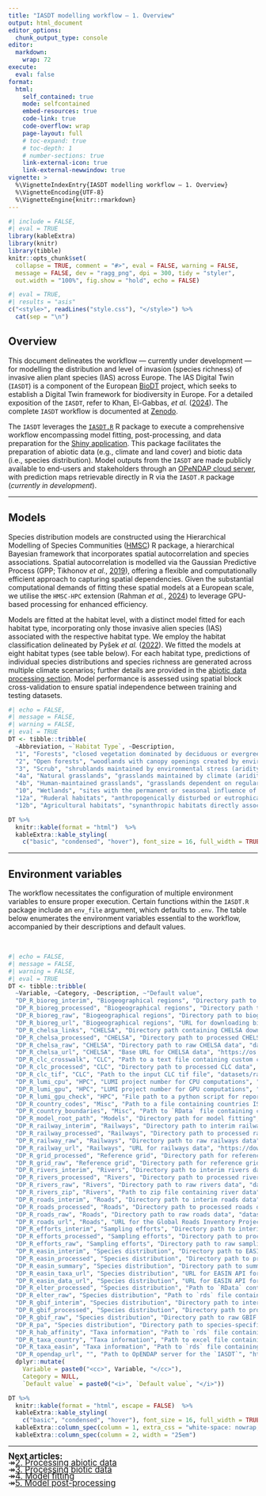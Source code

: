 ```yaml
---
title: "IASDT modelling workflow — 1. Overview"
output: html_document
editor_options: 
  chunk_output_type: console
editor: 
  markdown: 
    wrap: 72
execute: 
  eval: false
format:
  html:
    self_contained: true
    mode: selfcontained
    embed-resources: true
    code-link: true
    code-overflow: wrap
    page-layout: full
    # toc-expand: true
    # toc-depth: 1
    # number-sections: true
    link-external-icon: true
    link-external-newwindow: true
vignette: >
  %\VignetteIndexEntry{IASDT modelling workflow — 1. Overview}
  %\VignetteEncoding{UTF-8}
  %\VignetteEngine{knitr::rmarkdown}
---
```


```r
#| include = FALSE,
#| eval = TRUE
library(kableExtra)
library(knitr)
library(tibble)
knitr::opts_chunk$set(
  collapse = TRUE, comment = "#>", eval = FALSE, warning = FALSE,
  message = FALSE, dev = "ragg_png", dpi = 300, tidy = "styler",
  out.width = "100%", fig.show = "hold", echo = FALSE)
```

```r
#| eval = TRUE,
#| results = "asis"
c("<style>", readLines("style.css"), "</style>") %>% 
  cat(sep = "\n")
```

## Overview

This document delineates the workflow — currently under development — for modelling the distribution and level of invasion (species richness) of invasive alien plant species (IAS) across Europe. The IAS Digital Twin (`IASDT`) is a component of the European <a href="https://www.biodt.eu/" target="_blank" class="ll">BioDT</a> project, which seeks to establish a Digital Twin framework for biodiversity in Europe. For a detailed exposition of the `IASDT`, refer to Khan, El-Gabbas, *et al.* (<a href="https://doi.org/10.3897/rio.10.e124579" target="_blank" class="ll">2024</a>). The complete `IASDT` workflow is documented at <a href="https://doi.org/10.5281/zenodo.14756907" target="_blank" class="ll">Zenodo</a>.

The `IASDT` leverages the <a href="https://doi.org/10.5281/zenodo.14834384" target="_blank" class="ll">`IASDT.R`</a> R package to execute a comprehensive workflow encompassing model fitting, post-processing, and data preparation for the <a href="https://app.biodt.eu/app/biodtshiny" target="_blank" class="ll">Shiny application</a>. This package facilitates the preparation of abiotic data (e.g., climate and land cover) and biotic data (i.e., species distribution). Model outputs from the `IASDT` are made publicly available to end-users and stakeholders through an <a href="http://opendap.biodt.eu/ias-pdt/" target="_blank" class="ll">OPeNDAP cloud server</a>, with prediction maps retrievable directly in R via the `IASDT.R` package (*currently in development*).

<hr class="hr1">

## Models

Species distribution models are constructed using the Hierarchical Modelling of Species Communities (<a href="https://www.helsinki.fi/en/researchgroups/statistical-ecology/software/hmsc" target="_blank" class="ll">HMSC</a>) R package, a hierarchical Bayesian framework that incorporates spatial autocorrelation and species associations. Spatial autocorrelation is modelled via the Gaussian Predictive Process (GPP; Tikhonov *et al.*, <a href="https://doi.org/10.1002/ecy.2929" target="_blank" class="ll">2019</a>), offering a flexible and computationally efficient approach to capturing spatial dependencies. Given the substantial computational demands of fitting these spatial models at a European scale, we utilise the `HMSC-HPC` extension (Rahman *et al.*, <a href="https://doi.org/10.1371/journal.pcbi.1011914" target="_blank" class="ll">2024</a>) to leverage GPU-based processing for enhanced efficiency.

Models are fitted at the habitat level, with a distinct model fitted for each habitat type, incorporating only those invasive alien species (IAS) associated with the respective habitat type. We employ the habitat classification delineated by Pyšek *et al.* (<a href="https://doi.org/10.23855/preslia.2022.447" target="_blank" class="ll">2022</a>). We fitted the models at eight habitat types (see table below). For each habitat type, predictions of individual species distributions and species richness are generated across multiple climate scenarios; further details are provided in the <a href="workflow_2_abiotic_data.html#chelsa-climate-data" class="ll">abiotic data processing section</a>. Model performance is assessed using spatial block cross-validation to ensure spatial independence between training and testing datasets.

```r
#| echo = FALSE,
#| message = FALSE,
#| warning = FALSE,
#| eval = TRUE
DT <- tibble::tribble(
  ~Abbreviation, ~`Habitat Type`, ~Description,
  "1", "Forests", "closed vegetation dominated by deciduous or evergreen trees",
  "2", "Open forests", "woodlands with canopy openings created by environmental stress or disturbance, including forest edges",
  "3", "Scrub", "shrublands maintained by environmental stress (aridity) or disturbance",
  "4a", "Natural grasslands", "grasslands maintained by climate (aridity, unevenly distributed precipitation), herbivores or environmental stress (aridity, instability or toxicity of substrate)",
  "4b", "Human-maintained grasslands", "grasslands dependent on regular human-induced management (mowing, grazing by livestock, artificial burning)",
  "10", "Wetlands", "sites with the permanent or seasonal influence of moisture, ranging from oligotrophic to eutrophic",
  "12a", "Ruderal habitats", "anthropogenically disturbed or eutrophicated sites, where the anthropogenic disturbance or fertilization is typically a side-product and not the aim of the management",
  "12b", "Agricultural habitats", "synanthropic habitats directly associated with growing of agricultural products, thus dependent on specific type of management (ploughing, fertilization)")

DT %>% 
  knitr::kable(format = "html")  %>%
  kableExtra::kable_styling(
    c("basic", "condensed", "hover"), font_size = 16, full_width = TRUE)
```

<hr class="hr1">

## Environment variables

The workflow necessitates the configuration of multiple environment variables to ensure proper execution. Certain functions within the `IASDT.R` package include an `env_file` argument, which defaults to `.env`. The table below enumerates the environment variables essential to the workflow, accompanied by their descriptions and default values.

<br/>

```r
#| echo = FALSE,
#| message = FALSE,
#| warning = FALSE,
#| eval = TRUE
DT <- tibble::tribble(
  ~Variable, ~Category, ~Description, ~"Default value",
  "DP_R_bioreg_interim", "Biogeographical regions", "Directory path to biogeographical regions interim data", "datasets/interim/biogeoregions",
  "DP_R_bioreg_processed", "Biogeographical regions", "Directory path to biogeographical regions processed data", "datasets/processed/biogeoregions",
  "DP_R_bioreg_raw", "Biogeographical regions", "Directory path to biogeographical regions raw data", "datasets/raw/biogeoregions",
  "DP_R_bioreg_url", "Biogeographical regions", "URL for downloading biogeographical regions data", "https://www.eea.europa.eu/en/datahub/datahubitem-view/11db8d14-f167-4cd5-9205-95638dfd9618",
  "DP_R_chelsa_links", "CHELSA", "Directory path containing CHELSA download links", "references/chelsa/dwnload_links",
  "DP_R_chelsa_processed", "CHELSA", "Directory path to processed CHELSA data", "datasets/processed/chelsa",
  "DP_R_chelsa_raw", "CHELSA", "Directory path to raw CHELSA data", "datasets/raw/chelsa",
  "DP_R_chelsa_url", "CHELSA", "Base URL for CHELSA data", "https://os.zhdk.cloud.switch.ch/chelsav2/GLOBAL",
  "DP_R_clc_crosswalk", "CLC", "Path to a text file containing custom cross-walk between CLC values at level 3 and their corresponding values for *EUNIS* and *SynHab* habitat types", "references/CrossWalk.txt",
  "DP_R_clc_processed", "CLC", "Directory path to processed CLC data", "datasets/processed/corine",
  "DP_R_clc_tif", "CLC", "Path to the input CLC tif file", "datasets/raw/corine/u2018_clc2018_v2020_20u1_raster100m/DATA/U2018_CLC2018_V2020_20u1.tif",
  "DP_R_lumi_cpu", "HPC", "LUMI project number for CPU computations", "project_465001857",
  "DP_R_lumi_gpu", "HPC", "LUMI project number for GPU computations", "project_465001857",
  "DP_R_lumi_gpu_check", "HPC", "File path to a python script for reporting if the GPU was used in the running SLURM job", "references/LUMI_Check_GPU.py",
  "DP_R_country_codes", "Misc", "Path to a file containing countries ISO codes", "references/country_codes.csv",
  "DP_R_country_boundaries", "Misc", "Path to `RData` file containing country boundaries", "references/EU_boundaries_sf.RData",
  "DP_R_model_root_path", "Models", "Directory path for model fitting", "datasets/processed/model_fitting",
  "DP_R_railway_interim", "Railways", "Directory path to interim railways data", "datasets/interim/railway",
  "DP_R_railway_processed", "Railways", "Directory path to processed railways data", "datasets/processed/railway",
  "DP_R_railway_raw", "Railways", "Directory path to raw railways data", "datasets/raw/railway",
  "DP_R_railway_url", "Railways", "URL for railways data", "https://download.geofabrik.de/",
  "DP_R_grid_processed", "Reference grid", "Directory path for reference grid (resulted from processing CLC data)", "datasets/processed/grid",
  "DP_R_grid_raw", "Reference grid", "Directory path for reference grid (original)", "references/grid",
  "DP_R_rivers_interim", "Rivers", "Directory path to interim rivers data", "datasets/interim/rivers",
  "DP_R_rivers_processed", "Rivers", "Directory path to processed rivers data", "datasets/processed/rivers",
  "DP_R_rivers_raw", "Rivers", "Directory path to raw rivers data", "datasets/raw/rivers",
  "DP_R_rivers_zip", "Rivers", "Path to zip file containing river data", "datasets/raw/rivers/EU_hydro_gpkg_eu.zip",
  "DP_R_roads_interim", "Roads", "Directory path to interim roads data", "datasets/interim/roads",
  "DP_R_roads_processed", "Roads", "Directory path to processed roads data", "datasets/processed/roads",
  "DP_R_roads_raw", "Roads", "Directory path to raw roads data", "datasets/raw/roads",
  "DP_R_roads_url", "Roads", "URL for the Global Roads Inventory Project (GRIP) data", "https://dataportaal.pbl.nl/downloads/GRIP4/GRIP4_Region4_vector_fgdb.zip",
  "DP_R_efforts_interim", "Sampling efforts", "Directory path to interim sampling efforts data", "datasets/interim/sampling_efforts",
  "DP_R_efforts_processed", "Sampling efforts", "Directory path to processed sampling efforts data", "datasets/processed/sampling_efforts",
  "DP_R_efforts_raw", "Sampling efforts", "Directory path to raw sampling efforts data", "datasets/raw/sampling_efforts",
  "DP_R_easin_interim", "Species distribution", "Directory path to EASIN data", "datasets/interim/EASIN",
  "DP_R_easin_processed", "Species distribution", "Directory path to processed EASIN data", "datasets/processed/EASIN",
  "DP_R_easin_summary", "Species distribution", "Directory path to summary of processed EASIN data", "datasets/processed/EASIN/Summary",
  "DP_R_easin_taxa_url", "Species distribution", "URL for EASIN API for downloading taxa list", "https://easin.jrc.ec.europa.eu/apixg/catxg",
  "DP_R_easin_data_url", "Species distribution", "URL for EASIN API for downloading species data", "https://easin.jrc.ec.europa.eu/apixg/geoxg",
  "DP_R_elter_processed", "Species distribution", "Path to `RData` containing processed eLTER presence-absence data", "datasets/processed/naps_pa/elter_naps.RData",
  "DP_R_elter_raw", "Species distribution", "Path to `rds` file containing processed and standardized eLTER data", "references/elter_data_gbif_2024-02-07.rds",
  "DP_R_gbif_interim", "Species distribution", "Directory path to interim GBIF data", "datasets/interim/GBIF",
  "DP_R_gbif_processed", "Species distribution", "Directory path to processed GBIF data", "datasets/processed/GBIF",
  "DP_R_gbif_raw", "Species distribution", "Directory path to raw GBIF data", "datasets/raw/gbif",
  "DP_R_pa", "Species distribution", "Directory path to species-specific presence-absence data", "datasets/processed/naps_pa",
  "DP_R_hab_affinity", "Taxa information", "Path to `rds` file containing species affinity to habitat types", "references/taxon-habitat-combined_2024-02-07.rds",
  "DP_R_taxa_country", "Taxa information", "Path to excel file containing the number of grid cells per species and country", "references/cell_count_per_species_and_country_2024-01-30-IA-VK-MG.xlsx",
  "DP_R_taxa_easin", "Taxa information", "Path to `rds` file containing EASIN standardized taxonomy", "references/easin_taxon-list-gbif_2024-02-07.rds",
  "DP_R_opendap_url", "", "Path to OpENDAP server for the `IASDT`", "http://opendap.biodt.eu/ias-pdt/") %>% 
  dplyr::mutate(
    Variable = paste0("<cc>", Variable, "</cc>"),
    Category = NULL,
    `Default value` = paste0("<i>", `Default value`, "</i>"))

DT %>% 
  knitr::kable(format = "html", escape = FALSE)  %>%
  kableExtra::kable_styling(
    c("basic", "condensed", "hover"), font_size = 16, full_width = TRUE) %>% 
  kableExtra::column_spec(column = 1, extra_css = "white-space: nowrap;") %>% 
  kableExtra::column_spec(column = 2, width = "25em")

```

<hr class="hr1">

<span style="font-size: 1.2em; line-height: 0.8;">
<b>Next articles:</b><br/>
<tab>&#8608;<tab><a href="workflow_2_abiotic_data.html" class="ll">2. Processing abiotic data</a><br/>
<tab>&#8608;<tab><a href="workflow_3_biotic_data.html" class="ll">3. Processing biotic data</a><br/>
<tab>&#8608;<tab><a href="workflow_4_model_fitting.html" class="ll">4. Model fitting</a><br/>
<tab>&#8608;<tab><a href="workflow_5_model_postprocess.html" class="ll">5. Model post-processing</a><br/>
</span>
